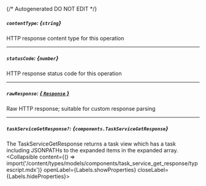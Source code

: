 {/* Autogenerated DO NOT EDIT  */}

##### `contentType`: *{`string`}*
HTTP response content type for this operation

---
##### `statusCode`: *{`number`}*
HTTP response status code for this operation

---
##### `rawResponse`: [*{ `Response` }*](https://developer.mozilla.org/en-US/docs/Web/API/Response)
Raw HTTP response; suitable for custom response parsing

---
##### `taskServiceGetResponse?`: *{`components.TaskServiceGetResponse`}*
The TaskServiceGetResponse returns a task view which has a task including JSONPATHs to the expanded items in the expanded array.
<Collapsible content={() => import('/content/types/models/components/task_service_get_response/typescript.mdx')} openLabel={Labels.showProperties} closeLabel={Labels.hideProperties}>
</Collapsible>


